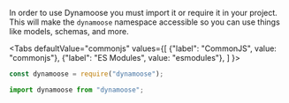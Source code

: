 
In order to use Dynamoose you must import it or require it in your project. This will make the `dynamoose` namespace accessible so you can use things like models, schemas, and more.

<Tabs
	defaultValue="commonjs"
	values={[
		{"label": "CommonJS", value: "commonjs"},
		{"label": "ES Modules", value: "esmodules"},
	]
}>
<TabItem value="commonjs">

```js
const dynamoose = require("dynamoose");
```

</TabItem>
<TabItem value="esmodules">

```js
import dynamoose from "dynamoose";
```

</TabItem>
</Tabs>
